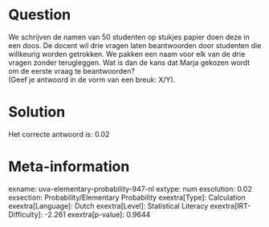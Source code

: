 Question
========

We schrijven de namen van 50 studenten op stukjes papier doen deze in
een doos. De docent wil drie vragen laten beantwoorden door studenten
die willkeurig worden getrokken. We pakken een naam voor elk van de drie
vragen zonder terugleggen. Wat is dan de kans dat Marja gekozen wordt om
de eerste vraag te beantwoorden?\
(Geef je antwoord in de vorm van een breuk: X/Y).

Solution
========

Het correcte antwoord is: 0.02

Meta-information
================
exname: uva-elementary-probability-947-nl
extype: num
exsolution: 0.02
exsection: Probability/Elementary Probability
exextra[Type]: Calculation
exextra[Language]: Dutch
exextra[Level]: Statistical Literacy
exextra[IRT-Difficulty]: -2.261
exextra[p-value]: 0.9644
